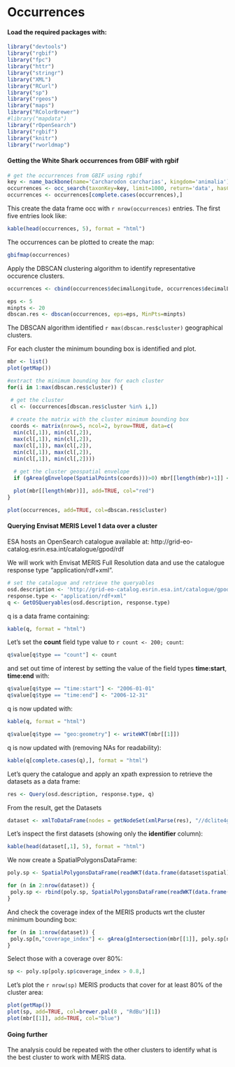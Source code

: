 # Occurrences

#### Load the required packages with:

```r
library("devtools")
library("rgbif")
library("fpc")
library("httr")
library("stringr")
library("XML")
library("RCurl")
library("sp")
library("rgeos") 
library("maps") 
library("RColorBrewer")
#library("mapdata") 
library("rOpenSearch")
library("rgbif")
library("knitr")
library("rworldmap")
```

#### Getting the White Shark occurrences from GBIF with rgbif

```r
# get the occurrences from GBIF using rgbif
key <- name_backbone(name='Carcharodon carcharias', kingdom='animalia')$speciesKey
occurrences <- occ_search(taxonKey=key, limit=1000, return='data', hasCoordinate=TRUE)
occurrences <- occurrences[complete.cases(occurrences),]
```

This create the data frame occ with `r nrow(occurrences)` entries. The first five entries look like:

```r
kable(head(occurrences, 5), format = "html")
```

The occurrences can be plotted to create the map:

```r
gbifmap(occurrences)
```

Apply the DBSCAN clustering algorithm to identify representative occurence clusters.

```r
occurrences <- cbind(occurrences$decimalLongitude, occurrences$decimalLatitude)

eps <- 5
minpts <- 20
dbscan.res <- dbscan(occurrences, eps=eps, MinPts=minpts)
```

The DBSCAN algorithm identified `r max(dbscan.res$cluster)` geographical clusters.

For each cluster the minimum bounding box is identified and plot.

```r
mbr <- list()
plot(getMap())

#extract the minimum bounding box for each cluster
for(i in 1:max(dbscan.res$cluster)) {

 # get the cluster
 cl <- (occurrences[dbscan.res$cluster %in% i,])
  
 # create the matrix with the cluster minimum bounding box
 coords <- matrix(nrow=5, ncol=2, byrow=TRUE, data=c(
  min(cl[,1]), min(cl[,2]),
  max(cl[,1]), min(cl[,2]),
  max(cl[,1]), max(cl[,2]),
  min(cl[,1]), max(cl[,2]),
  min(cl[,1]), min(cl[,2])))
  
  # get the cluster geospatial envelope
  if (gArea(gEnvelope(SpatialPoints(coords)))>0) mbr[[length(mbr)+1]] <- gEnvelope(SpatialPoints(coords))

  plot(mbr[[length(mbr)]], add=TRUE, col="red")
}

plot(occurrences, add=TRUE, col=dbscan.res$cluster)
```

#### Querying Envisat MERIS Level 1 data over a cluster

ESA hosts an OpenSearch catalogue available at: http://grid-eo-catalog.esrin.esa.int/catalogue/gpod/rdf

We will work with Envisat MERIS Full Resolution data and use the catalogue response type "application/rdf+xml".

```r
# set the catalogue and retrieve the queryables
osd.description <- 'http://grid-eo-catalog.esrin.esa.int/catalogue/gpod/MER_FRS_1P/description'
response.type <- "application/rdf+xml"
q <- GetOSQueryables(osd.description, response.type)
```

q is a data frame containing:

```r
kable(q, format = "html")
```

Let's set the **count** field type value to `r count <- 200; count`:

```r
q$value[q$type == "count"] <- count
```

and set out time of interest by setting the value of the field types **time:start**, **time:end** with:

```r
q$value[q$type == "time:start"] <- "2006-01-01"
q$value[q$type == "time:end"] <- "2006-12-31"
```

q is now updated with:

```r
kable(q, format = "html")
```

```r
q$value[q$type == "geo:geometry"] <- writeWKT(mbr[[1]])
```

q is now updated with (removing NAs for readability):

```r
kable(q[complete.cases(q),], format = "html")
```

Let's query the catalogue and apply an xpath expression to retrieve the datasets as a data frame:

```r
res <- Query(osd.description, response.type, q)
```

From the result, get the Datasets

```r
dataset <- xmlToDataFrame(nodes = getNodeSet(xmlParse(res), "//dclite4g:DataSet"), stringsAsFactors = FALSE)
```

Let's inspect the first datasets (showing only the **identifier** column):

```r
kable(head(dataset[,1], 5), format = "html")
```

We now create a SpatialPolygonsDataFrame:  
```r
poly.sp <- SpatialPolygonsDataFrame(readWKT(data.frame(dataset$spatial)[1,]), dataset[1,])

for (n in 2:nrow(dataset)) {
 poly.sp <- rbind(poly.sp, SpatialPolygonsDataFrame(readWKT(data.frame(dataset$spatial)[n,],id=n), dataset[n,]))  
} 
```

And check the coverage index of the MERIS products wrt the cluster minimum bounding box:

```r
for (n in 1:nrow(dataset)) {
 poly.sp[n,"coverage_index"] <- gArea(gIntersection(mbr[[1]], poly.sp[n,])) / gArea(mbr[[1]]) 
}
```

Select those with a coverage over 80%:

```r
sp <- poly.sp[poly.sp$coverage_index > 0.8,]
```

Let's plot the `r nrow(sp)` MERIS products that cover for at least 80% of the cluster area:

```r
plot(getMap())
plot(sp, add=TRUE, col=brewer.pal(8 , "RdBu")[1])
plot(mbr[[1]], add=TRUE, col="blue")
```

#### Going further 

The analysis could be repeated with the other clusters to identify what is the best cluster to work with MERIS data.

